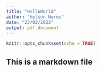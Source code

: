 ---
title: "HelloWorld"
author: "Helson Neres"
date: "23/02/2022"
output: pdf_document
---

```{r setup, include=FALSE}
knitr::opts_chunk$set(echo = TRUE)
```

## This is a markdown file



